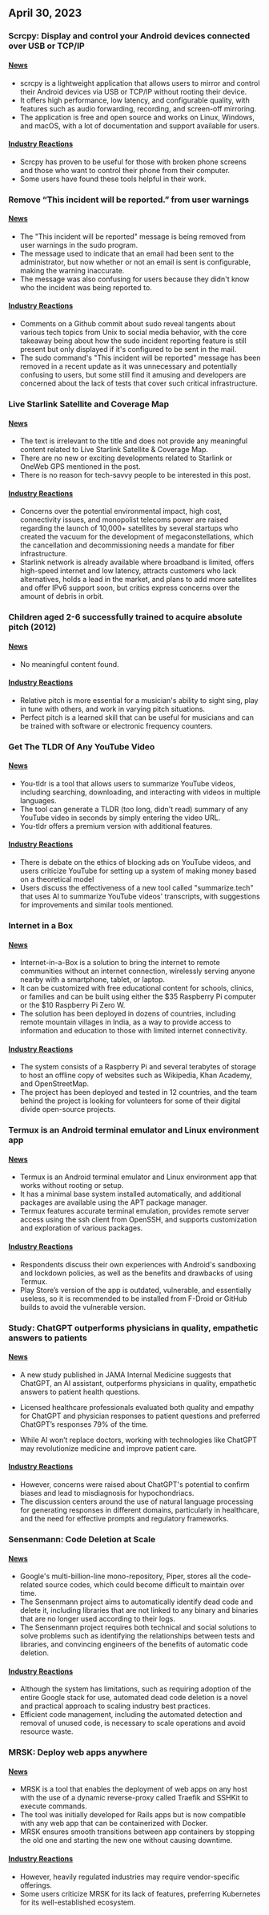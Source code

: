 



<CallToAction />

<Steps>

## April 30, 2023



### Scrcpy: Display and control your Android devices connected over USB or TCP/IP

#### [News](https://github.com/Genymobile/scrcpy)

- scrcpy is a lightweight application that allows users to mirror and control their Android devices via USB or TCP/IP without rooting their device.
- It offers high performance, low latency, and configurable quality, with features such as audio forwarding, recording, and screen-off mirroring.
- The application is free and open source and works on Linux, Windows, and macOS, with a lot of documentation and support available for users.

#### [Industry Reactions](http://news.ycombinator.com/item?id=35749366)

- Scrcpy has proven to be useful for those with broken phone screens and those who want to control their phone from their computer.
- Some users have found these tools helpful in their work.





### Remove “This incident will be reported.” from user warnings

#### [News](https://github.com/sudo-project/sudo/commit/6aa320c96a37613663e8de4c275bd6c490466b01)

- The "This incident will be reported" message is being removed from user warnings in the sudo program.
- The message used to indicate that an email had been sent to the administrator, but now whether or not an email is sent is configurable, making the warning inaccurate.
- The message was also confusing for users because they didn't know who the incident was being reported to.

#### [Industry Reactions](http://news.ycombinator.com/item?id=35752237)

- Comments on a Github commit about sudo reveal tangents about various tech topics from Unix to social media behavior, with the core takeaway being about how the sudo incident reporting feature is still present but only displayed if it's configured to be sent in the mail.
- The sudo command's "This incident will be reported" message has been removed in a recent update as it was unnecessary and potentially confusing to users, but some still find it amusing and developers are concerned about the lack of tests that cover such critical infrastructure.





### Live Starlink Satellite and Coverage Map

#### [News](https://satellitemap.space/)

- The text is irrelevant to the title and does not provide any meaningful content related to Live Starlink Satellite & Coverage Map.
- There are no new or exciting developments related to Starlink or OneWeb GPS mentioned in the post.
- There is no reason for tech-savvy people to be interested in this post.

#### [Industry Reactions](http://news.ycombinator.com/item?id=35749130)

- Concerns over the potential environmental impact, high cost, connectivity issues, and monopolist telecoms power are raised regarding the launch of 10,000+ satellites by several startups who created the vacuum for the development of megaconstellations, which the cancellation and decommissioning needs a mandate for fiber infrastructure.
- Starlink network is already available where broadband is limited, offers high-speed internet and low latency, attracts customers who lack alternatives, holds a lead in the market, and plans to add more satellites and offer IPv6 support soon, but critics express concerns over the amount of debris in orbit.





### Children aged 2-6 successfully trained to acquire absolute pitch (2012)

#### [News](https://journals.sagepub.com/doi/abs/10.1177/0305735612463948)

- No meaningful content found.

#### [Industry Reactions](http://news.ycombinator.com/item?id=35753838)

- Relative pitch is more essential for a musician's ability to sight sing, play in tune with others, and work in varying pitch situations.
- Perfect pitch is a learned skill that can be useful for musicians and can be trained with software or electronic frequency counters.





### Get The TLDR Of Any YouTube Video

#### [News](https://www.you-tldr.com/)

- You-tldr is a tool that allows users to summarize YouTube videos, including searching, downloading, and interacting with videos in multiple languages.
- The tool can generate a TLDR (too long, didn't read) summary of any YouTube video in seconds by simply entering the video URL.
- You-tldr offers a premium version with additional features.

#### [Industry Reactions](http://news.ycombinator.com/item?id=35754793)

- There is debate on the ethics of blocking ads on YouTube videos, and users criticize YouTube for setting up a system of making money based on a theoretical model
- Users discuss the effectiveness of a new tool called "summarize.tech" that uses AI to summarize YouTube videos' transcripts, with suggestions for improvements and similar tools mentioned.





### Internet in a Box

#### [News](https://internet-in-a-box.org/)

- Internet-in-a-Box is a solution to bring the internet to remote communities without an internet connection, wirelessly serving anyone nearby with a smartphone, tablet, or laptop.
- It can be customized with free educational content for schools, clinics, or families and can be built using either the $35 Raspberry Pi computer or the $10 Raspberry Pi Zero W.
- The solution has been deployed in dozens of countries, including remote mountain villages in India, as a way to provide access to information and education to those with limited internet connectivity.

#### [Industry Reactions](http://news.ycombinator.com/item?id=35750165)

- The system consists of a Raspberry Pi and several terabytes of storage to host an offline copy of websites such as Wikipedia, Khan Academy, and OpenStreetMap.
- The project has been deployed and tested in 12 countries, and the team behind the project is looking for volunteers for some of their digital divide open-source projects.





### Termux is an Android terminal emulator and Linux environment app

#### [News](https://termux.dev/en/)

- Termux is an Android terminal emulator and Linux environment app that works without rooting or setup.
- It has a minimal base system installed automatically, and additional packages are available using the APT package manager.
- Termux features accurate terminal emulation, provides remote server access using the ssh client from OpenSSH, and supports customization and exploration of various packages.

#### [Industry Reactions](http://news.ycombinator.com/item?id=35752756)

- Respondents discuss their own experiences with Android's sandboxing and lockdown policies, as well as the benefits and drawbacks of using Termux.
- Play Store’s version of the app is outdated, vulnerable, and essentially useless, so it is recommended to be installed from F-Droid or GitHub builds to avoid the vulnerable version.





### Study: ChatGPT outperforms physicians in quality, empathetic answers to patients

#### [News](https://today.ucsd.edu/story/study-finds-chatgpt-outperforms-physicians-in-high-quality-empathetic-answers-to-patient-questions)

- A new study published in JAMA Internal Medicine suggests that ChatGPT, an AI assistant, outperforms physicians in quality, empathetic answers to patient health questions.

- Licensed healthcare professionals evaluated both quality and empathy for ChatGPT and physician responses to patient questions and preferred ChatGPT’s responses 79% of the time.

- While AI won’t replace doctors, working with technologies like ChatGPT may revolutionize medicine and improve patient care.

#### [Industry Reactions](http://news.ycombinator.com/item?id=35751276)

- However, concerns were raised about ChatGPT's potential to confirm biases and lead to misdiagnosis for hypochondriacs.
- The discussion centers around the use of natural language processing for generating responses in different domains, particularly in healthcare, and the need for effective prompts and regulatory frameworks.





### Sensenmann: Code Deletion at Scale

#### [News](https://testing.googleblog.com/2023/04/sensenmann-code-deletion-at-scale.html)

- Google's multi-billion-line mono-repository, Piper, stores all the code-related source codes, which could become difficult to maintain over time.
- The Sensenmann project aims to automatically identify dead code and delete it, including libraries that are not linked to any binary and binaries that are no longer used according to their logs.
- The Sensenmann project requires both technical and social solutions to solve problems such as identifying the relationships between tests and libraries, and convincing engineers of the benefits of automatic code deletion.

#### [Industry Reactions](http://news.ycombinator.com/item?id=35755841)

- Although the system has limitations, such as requiring adoption of the entire Google stack for use, automated dead code deletion is a novel and practical approach to scaling industry best practices.
- Efficient code management, including the automated detection and removal of unused code, is necessary to scale operations and avoid resource waste.





### MRSK: Deploy web apps anywhere

#### [News](https://mrsk.dev/)

- MRSK is a tool that enables the deployment of web apps on any host with the use of a dynamic reverse-proxy called Traefik and SSHKit to execute commands.
- The tool was initially developed for Rails apps but is now compatible with any web app that can be containerized with Docker.
- MRSK ensures smooth transitions between app containers by stopping the old one and starting the new one without causing downtime.

#### [Industry Reactions](http://news.ycombinator.com/item?id=35753106)

- However, heavily regulated industries may require vendor-specific offerings.
- Some users criticize MRSK for its lack of features, preferring Kubernetes for its well-established ecosystem.



</Steps>